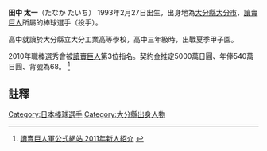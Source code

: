 {{Infobox NPB player|
bgcolor1=#f60|
bgcolor2=#000|
textcolor1=#000|
textcolor2=#f93|
name=田中 太一|
image= |
width=300|
birthdate= {{birth date and age|1993|2|27}}|
position=投手|
team=讀賣巨人|
number= 68|
bats=右|
throws=右|
debutyear=|
debutteam=|
statyear=2011年|
stat1label=勝—敗|
stat1value=|
stat2label=[[救援成功|救援成功]]|
stat2value=|
stat3label=[[中繼成功|中繼成功]]|
stat3value=|
stat4label=[[防禦率|防禦率]]|
stat4value=|
stat5label=[[三振|奪三振]]|
stat5value=|
teams=<nowiki></nowiki>
* 大分縣立大分工業高等學校
* [[讀賣巨人|讀賣巨人]] (2011 ‐ ) 
}}

'''田中 太一'''（たなか たいち） 1993年2月27日出生，出身地為[[大分縣|大分縣]][[大分市|大分市]]，[[讀賣巨人|讀賣巨人]]所屬的棒球選手（投手）。

高中就讀於大分縣立大分工業高等學校，高中三年級時，出戰夏季甲子園。

2010年職棒選秀會被[[讀賣巨人|讀賣巨人]]第3位指名。契約金推定5000萬日圓、年俸540萬日圓、背號為68。 <ref>[http://www.giants.jp/G/rookie2011/ 讀賣巨人軍公式網站 2011年新人紹介] {{webarchive|url=https://web.archive.org/web/20110110160743/http://www.giants.jp/G/rookie2011/ |date=2011-01-10 }}</ref>

==註釋==
{{reflist|2}}

{{DEFAULTSORT:Tanaka, Taichi}}
{{讀賣巨人球團球員名單}}
{{讀賣巨人球團2011球員名單}}
[[Category:日本棒球選手|Category:日本棒球選手]]
[[Category:大分縣出身人物|Category:大分縣出身人物]]
